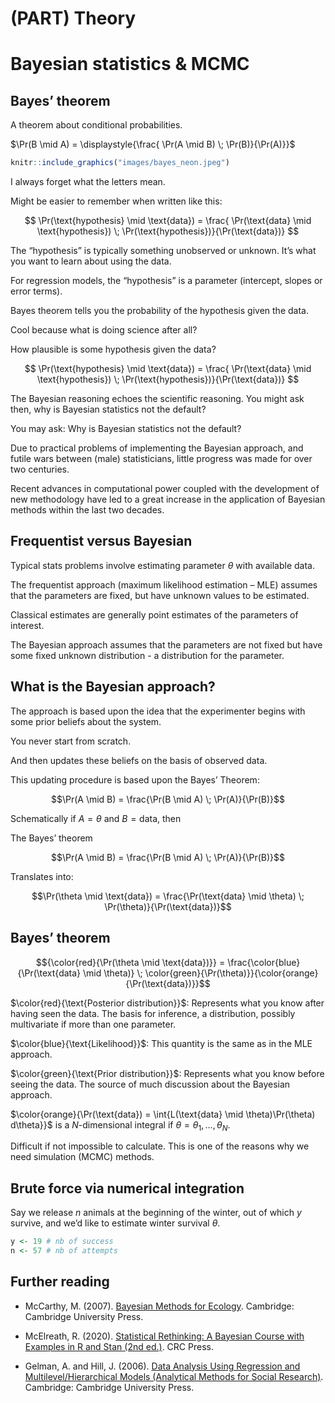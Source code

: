 \mainmatter

# (PART) Theory {-}

# Bayesian statistics & MCMC {#crashcourse}

## Bayes' theorem

A theorem about conditional probabilities.

$\Pr(B \mid A) = \displaystyle{\frac{ \Pr(A \mid B) \; \Pr(B)}{\Pr(A)}}$

```r
knitr::include_graphics("images/bayes_neon.jpeg")
```

I always forget what the letters mean. 

Might be easier to remember when written like this:

$$ \Pr(\text{hypothesis} \mid \text{data}) = \frac{ \Pr(\text{data} \mid \text{hypothesis}) \; \Pr(\text{hypothesis})}{\Pr(\text{data})} $$

The "hypothesis" is typically something unobserved or unknown. It's what you want to learn about using the data. 

For regression models, the "hypothesis" is a parameter (intercept, slopes or error terms).

Bayes theorem tells you the probability of the hypothesis given the data.

Cool because what is doing science after all?

How plausible is some hypothesis given the data?

$$ \Pr(\text{hypothesis} \mid \text{data}) = \frac{ \Pr(\text{data} \mid \text{hypothesis}) \; \Pr(\text{hypothesis})}{\Pr(\text{data})} $$

The Bayesian reasoning echoes the scientific reasoning. You might ask then, why is Bayesian statistics not the default?

You may ask: Why is Bayesian statistics not the default?

Due to practical problems of implementing the Bayesian approach, and futile wars between (male) statisticians, little progress was made for over two centuries.

Recent advances in computational power coupled with the development of new methodology have led to a great increase in the application of Bayesian methods within the last two decades.

## Frequentist versus Bayesian	

Typical stats problems involve estimating parameter $\theta$ with available data.

The frequentist approach (maximum likelihood estimation – MLE) assumes that the parameters are fixed, but have unknown values to be estimated.

Classical estimates are generally point estimates of the parameters of interest.

The Bayesian approach assumes that the parameters are not fixed but have some fixed  unknown distribution - a distribution for the parameter.

## What is the Bayesian approach?	

The approach is based upon the idea that the experimenter begins with some prior beliefs about the system.

You never start from scratch. 

And then updates these beliefs on the basis of observed data.

This updating procedure is based upon the Bayes' Theorem:

$$\Pr(A \mid B) = \frac{\Pr(B \mid A) \; \Pr(A)}{\Pr(B)}$$
 
Schematically if $A = \theta$ and $B = \text{data}$, then

The Bayes' theorem

$$\Pr(A \mid B) = \frac{\Pr(B \mid A) \; \Pr(A)}{\Pr(B)}$$

Translates into:

$$\Pr(\theta \mid \text{data}) = \frac{\Pr(\text{data} \mid \theta) \; \Pr(\theta)}{\Pr(\text{data})}$$

## Bayes' theorem	

$${\color{red}{\Pr(\theta \mid \text{data})}} = \frac{\color{blue}{\Pr(\text{data} \mid \theta)} \; \color{green}{\Pr(\theta)}}{\color{orange}{\Pr(\text{data})}}$$

$\color{red}{\text{Posterior distribution}}$: Represents what you know after having seen the data. The basis for inference, a distribution, possibly multivariate if more than one parameter. 

$\color{blue}{\text{Likelihood}}$: This quantity is the same as in the MLE approach.

$\color{green}{\text{Prior distribution}}$: Represents what you know before seeing the data. The source of much discussion about the Bayesian approach.

$\color{orange}{\Pr(\text{data}) = \int{L(\text{data} \mid \theta)\Pr(\theta) d\theta}}$ is a $N$-dimensional integral if $\theta = \theta_1, \ldots, \theta_N$. 

Difficult if not impossible to calculate. This is one of the reasons why we need simulation (MCMC) methods.

## Brute force via numerical integration

Say we release $n$ animals at the beginning of the winter, out of which $y$ survive, and we'd like to estimate winter survival $\theta$. 
```r
y <- 19 # nb of success
n <- 57 # nb of attempts
```



## Further reading

+ McCarthy, M. (2007). [Bayesian Methods for Ecology](https://www.cambridge.org/core/books/bayesian-methods-for-ecology/9225F65B8A25D69B0B6C50B5A9A78201). Cambridge: Cambridge University Press.

+ McElreath, R. (2020). [Statistical Rethinking: A Bayesian Course with Examples in R and Stan (2nd ed.)](https://xcelab.net/rm/statistical-rethinking/). CRC Press.

+ Gelman, A. and Hill, J. (2006). [Data Analysis Using Regression and Multilevel/Hierarchical Models (Analytical Methods for Social Research)](https://www.cambridge.org/core/books/data-analysis-using-regression-and-multilevelhierarchical-models/32A29531C7FD730C3A68951A17C9D983). Cambridge: Cambridge University Press.